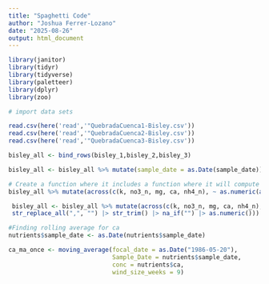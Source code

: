 ```yaml
---
title: "Spaghetti Code"
author: "Joshua Ferrer-Lozano"
date: "2025-08-26"
output: html_document
---
```

```r

library(janitor)
library(tidyr)
library(tidyverse)
library(paletteer)
library(dplyr)
library(zoo)
```

```r
# import data sets 

read.csv(here('read','"QuebradaCuenca1-Bisley.csv'))
read.csv(here('read','"QuebradaCuenca2-Bisley.csv'))
read.csv(here('read','"QuebradaCuenca3-Bisley.csv'))

bisley_all <- bind_rows(bisley_1,bisley_2,bisley_3)

```

```r
bisley_all <- bisley_all %>% mutate(sample_date = as.Date(sample_date)) %>% arrange(sample_id, sample_date)
```

```r
# Create a function where it includes a function where it will compute rolling means based on the column name or nutrient name
bisley_all %>% mutate(across(c(k, no3_n, mg, ca, nh4_n), ~ as.numeric(as.character(.))))

```
```r
 bisley_all <- bisley_all %>% mutate(across(c(k, no3_n, mg, ca, nh4_n), ~ .x |>as.character() |>
 str_replace_all(",", "") |> str_trim() |> na_if("") |> as.numeric()))
```


```r
#Finding rolling average for ca
nutrients$sample_date <- as.Date(nutrients$sample_date)

ca_ma_once <- moving_average(focal_date = as.Date("1986-05-20"),
                             Sample_Date = nutrients$sample_date,
                             conc = nutrients$ca,
                             wind_size_weeks = 9)
```



